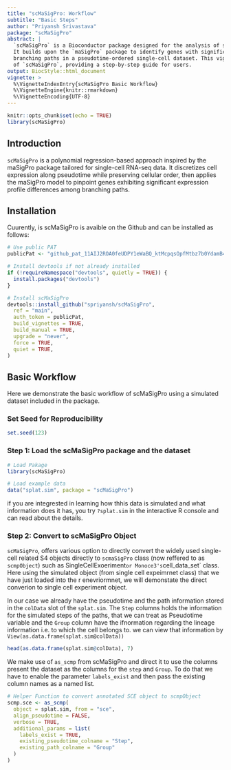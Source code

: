 ```yaml
---
title: "scMaSigPro: Workflow"
subtitle: "Basic Steps"
author: "Priyansh Srivastava"
package: "scMaSigPro"
abstract: |
  `scMaSigPro` is a Bioconductor package designed for the analysis of single-cell RNA-seq data along pseudotime. 
  It builds upon the `maSigPro` package to identify genes with significant expression changes across different 
  branching paths in a pseudotime-ordered single-cell dataset. This vignette illustrates the basic workflow 
  of `scMaSigPro`, providing a step-by-step guide for users.
output: BiocStyle::html_document
vignette: >
  %\VignetteIndexEntry{scMaSigPro Basic Workflow}
  %\VignetteEngine{knitr::rmarkdown}
  %\VignetteEncoding{UTF-8}
---
```


```r
knitr::opts_chunk$set(echo = TRUE)
library(scMaSigPro)
```

## Introduction
`scMaSigPro` is a polynomial regression-based approach inspired by the maSigPro
package tailored for single-cell RNA-seq data. It discretizes cell expression
along pseudotime while preserving cellular order, then applies the maSigPro model
to pinpoint genes exhibiting significant expression profile differences among
branching paths.

## Installation
Cuurently, is scMaSigPro is avaible on the Github and can be installed as follows:

```r
# Use public PAT
publicPat <- "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"

# Install devtools if not already installed
if (!requireNamespace("devtools", quietly = TRUE)) {
  install.packages("devtools")
}

# Install scMaSigPro
devtools::install_github("spriyansh/scMaSigPro",
  ref = "main",
  auth_token = publicPat,
  build_vignettes = TRUE,
  build_manual = TRUE,
  upgrade = "never",
  force = TRUE,
  quiet = TRUE,
)
```

## Basic Workflow
Here we demonstrate the basic workflow of scMaSigPro using a simulated dataset included in the package.

### Set Seed for Reproducibility
```r
set.seed(123)
```

### Step 1: Load the scMaSigPro package and the dataset
```r
# Load Pakage
library(scMaSigPro)

# Load example data
data("splat.sim", package = "scMaSigPro")
```

if you are integrested in learning how thhis data is simulated and what information
does it has, you try `?splat.sim` in the interactive R console and can read about the details.

### Step 2: Convert to scMaSigPro Object
`scMaSigPro`, offers various option to directly convert the widely used single-cell related S4 objects directly to `scmaSigPro` class (now reffered to as `scmpObject`) such as SingleCellExoeriment` or Monoce3's `cell_data_set` class. Here using the simulated object (from single cell expeimrnet class) that we have just loaded into the r enevriormnet, we will demonstate the direct converion to single cell experiment object.

In our case we already have the pseudotime and the path information stored in the `colData` slot of the `splat.sim`. The `Step` columns holds the information for the simulated steps of the paths, that we can treat as Pseudotime variable and the `Group` column have the ifnormation regarding the lineage information i.e. to which the cell belongs to. we can view that information by `View(as.data.frame(splat.sim@colData))`

```r
head(as.data.frame(splat.sim@colData), 7)
```

We make use of `as_scmp` from scMaSigPro and direct it to use the columns present the dataset as the columns for the `step` and `Group`. To do that we have to enable the parameter `labels_exist` and then pass the existing column names as a named list.
```r
# Helper Function to convert annotated SCE object to scmpObject
scmp.sce <- as_scmp(
  object = splat.sim, from = "sce",
  align_pseudotime = FALSE,
  verbose = TRUE,
  additional_params = list(
    labels_exist = TRUE,
    existing_pseudotime_colname = "Step",
    existing_path_colname = "Group"
  )
)
```
